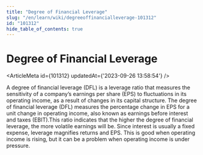 ```yaml
---
title: "Degree of Financial Leverage"
slug: "/en/learn/wiki/degreeoffinancialleverage-101312"
id: "101312"
hide_table_of_contents: true
---
```



# Degree of Financial Leverage

<ArticleMeta id={101312} updatedAt={'2023-09-26 13:58:54'} />
<div className='border-solid border-b border-t-0 my-4 border-[var(--ifm-color-gray-300)]' />

A degree of financial leverage (DFL) is a leverage ratio that measures the sensitivity of a company’s earnings per share (EPS) to fluctuations in its operating income, as a result of changes in its capital structure. The degree of financial leverage (DFL) measures the percentage change in EPS for a unit change in operating income, also known as earnings before interest and taxes (EBIT).This ratio indicates that the higher the degree of financial leverage, the more volatile earnings will be. Since interest is usually a fixed expense, leverage magnifies returns and EPS. This is good when operating income is rising, but it can be a problem when operating income is under pressure.
